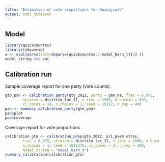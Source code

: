 ```yaml
---
title: "Estimation of vote proportions for Guanajuato"
output: html_notebook
---
```


## Model


```r
library(quickcountmx)
library(tidyverse)
a <- eval(parse(text=deparse(quickcountmx:::model_bern_t)[3] ))
model_string %>% cat
```


## Calibration run

Sample coverage report for one party (vote counts):

```r
gto_pan <- calibration_party(gto_2012, party = pan_na, frac = 0.075,
        stratum = distrito_loc_17, n_iter = 1500, n_burnin = 500, 
        cl_cores = 14, n_chains = 1, seed = 19112, n_rep = 40)
pan <- summary_calibration_party(gto_pan)
pan$plot
pan$coverage
```



Coverage report for vote proportions


```r
calibration_gto <- calibration_prop(gto_2012, pri_pvem:otros,
        frac = 0.075, stratum = distrito_loc_17, n_iter = 2000, n_burnin = 500, 
        n_chains = 1, seed = 1911275, cl_cores = 3, n_rep = 100, 
        model_string = "model_bern_t")
summary_calibration(calibration_gto)
```


